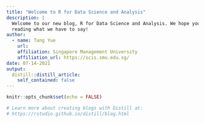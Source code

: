 ```yaml
---
title: "Welcome to R for Data Science and Analysis"
description: |
  Welcome to our new blog, R for Data Science and Analysis. We hope you enjoy 
  reading what we have to say!
author:
  - name: Tang Yue
    url: 
    affiliation: Singapore Management University 
    affiliation_url: https://scis.smu.edu.sg/
date: 07-14-2021
output:
  distill::distill_article:
    self_contained: false
---
```


```r
knitr::opts_chunk$set(echo = FALSE)

# Learn more about creating blogs with Distill at:
# https://rstudio.github.io/distill/blog.html

```



